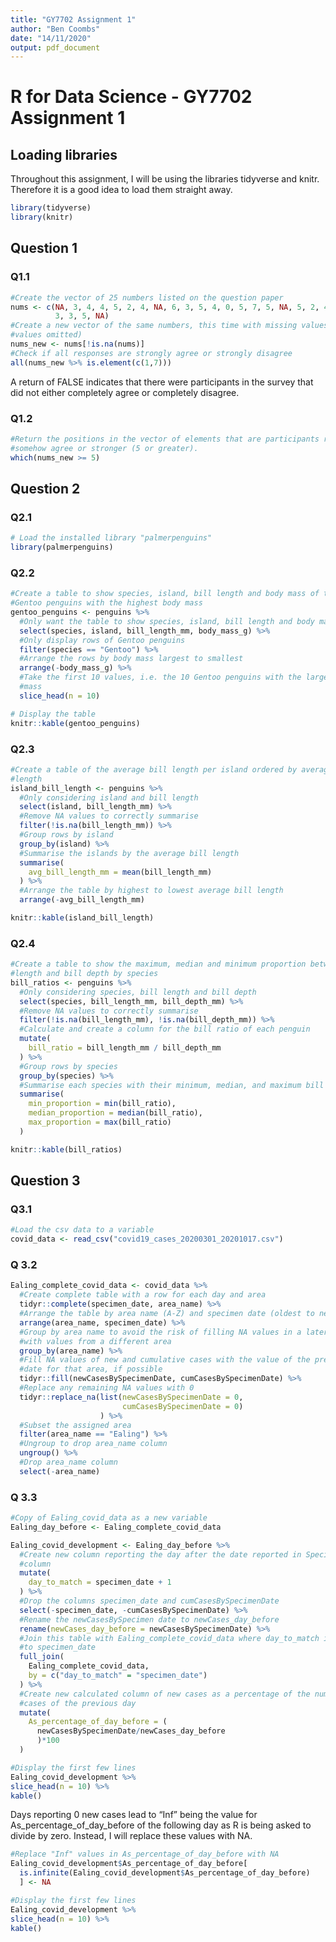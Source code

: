 ```yaml
---
title: "GY7702 Assignment 1"
author: "Ben Coombs"
date: "14/11/2020"
output: pdf_document
---
```


# **R for Data Science - GY7702 Assignment 1**

## Loading libraries
Throughout this assignment, I will be using the libraries tidyverse and knitr.
Therefore it is a good idea to load them straight away.

```r
library(tidyverse)
library(knitr)
```

## Question 1

### Q1.1

```r
#Create the vector of 25 numbers listed on the question paper
nums <- c(NA, 3, 4, 4, 5, 2, 4, NA, 6, 3, 5, 4, 0, 5, 7, 5, NA, 5, 2, 4, NA, 
          3, 3, 5, NA)
#Create a new vector of the same numbers, this time with missing values (NA 
#values omitted)
nums_new <- nums[!is.na(nums)]
#Check if all responses are strongly agree or strongly disagree
all(nums_new %>% is.element(c(1,7)))
```

A return of FALSE indicates that there were participants in the survey that did 
not either completely agree or completely disagree.

### Q1.2

```r
#Return the positions in the vector of elements that are participants responding 
#somehow agree or stronger (5 or greater).
which(nums_new >= 5)
```

## Question 2

### Q2.1

```r
# Load the installed library "palmerpenguins"
library(palmerpenguins)
```

### Q2.2

```r
#Create a table to show species, island, bill length and body mass of the 10 
#Gentoo penguins with the highest body mass
gentoo_penguins <- penguins %>%
  #Only want the table to show species, island, bill length and body mass
  select(species, island, bill_length_mm, body_mass_g) %>%
  #Only display rows of Gentoo penguins
  filter(species == "Gentoo") %>%
  #Arrange the rows by body mass largest to smallest
  arrange(-body_mass_g) %>%
  #Take the first 10 values, i.e. the 10 Gentoo penguins with the largest body 
  #mass
  slice_head(n = 10)

# Display the table
knitr::kable(gentoo_penguins)
```

### Q2.3

```r
#Create a table of the average bill length per island ordered by average bill 
#length
island_bill_length <- penguins %>%
  #Only considering island and bill length
  select(island, bill_length_mm) %>%
  #Remove NA values to correctly summarise
  filter(!is.na(bill_length_mm)) %>%
  #Group rows by island
  group_by(island) %>%
  #Summarise the islands by the average bill length
  summarise(
    avg_bill_length_mm = mean(bill_length_mm)
  ) %>%
  #Arrange the table by highest to lowest average bill length
  arrange(-avg_bill_length_mm)

knitr::kable(island_bill_length)
```

### Q2.4

```r
#Create a table to show the maximum, median and minimum proportion between bill 
#length and bill depth by species
bill_ratios <- penguins %>%
  #Only considering species, bill length and bill depth
  select(species, bill_length_mm, bill_depth_mm) %>%
  #Remove NA values to correctly summarise
  filter(!is.na(bill_length_mm), !is.na(bill_depth_mm)) %>%
  #Calculate and create a column for the bill ratio of each penguin
  mutate(
    bill_ratio = bill_length_mm / bill_depth_mm
  ) %>%
  #Group rows by species
  group_by(species) %>%
  #Summarise each species with their minimum, median, and maximum bill ratios
  summarise(
    min_proportion = min(bill_ratio),
    median_proportion = median(bill_ratio),
    max_proportion = max(bill_ratio)
  )

knitr::kable(bill_ratios)
```

## Question 3

### Q3.1

```r
#Load the csv data to a variable
covid_data <- read_csv("covid19_cases_20200301_20201017.csv")
```

### Q 3.2

```r
Ealing_complete_covid_data <- covid_data %>%
  #Create complete table with a row for each day and area
  tidyr::complete(specimen_date, area_name) %>%
  #Arrange the table by area name (A-Z) and specimen date (oldest to newest)
  arrange(area_name, specimen_date) %>%
  #Group by area name to avoid the risk of filling NA values in a later step 
  #with values from a different area
  group_by(area_name) %>%
  #Fill NA values of new and cumulative cases with the value of the previous 
  #date for that area, if possible
  tidyr::fill(newCasesBySpecimenDate, cumCasesBySpecimenDate) %>%
  #Replace any remaining NA values with 0
  tidyr::replace_na(list(newCasesBySpecimenDate = 0, 
                         cumCasesBySpecimenDate = 0)
                    ) %>%
  #Subset the assigned area
  filter(area_name == "Ealing") %>%
  #Ungroup to drop area_name column
  ungroup() %>%
  #Drop area_name column
  select(-area_name)
```

### Q 3.3

```r
#Copy of Ealing_covid_data as a new variable
Ealing_day_before <- Ealing_complete_covid_data

Ealing_covid_development <- Ealing_day_before %>%
  #Create new column reporting the day after the date reported in Specimen_date
  #column
  mutate(
    day_to_match = specimen_date + 1
  ) %>%
  #Drop the columns specimen_date and cumCasesBySpecimenDate
  select(-specimen_date, -cumCasesBySpecimenDate) %>%
  #Rename the newCasesBySpecimen date to newCases_day_before
  rename(newCases_day_before = newCasesBySpecimenDate) %>%
  #Join this table with Ealing_complete_covid_data where day_to_match is equal 
  #to specimen_date
  full_join(
    Ealing_complete_covid_data,
    by = c("day_to_match" = "specimen_date")
  ) %>%
  #Create new calculated column of new cases as a percentage of the number of 
  #cases of the previous day
  mutate(
    As_percentage_of_day_before = (
      newCasesBySpecimenDate/newCases_day_before
      )*100
  )

#Display the first few lines
Ealing_covid_development %>%
slice_head(n = 10) %>%
kable()
```

Days reporting 0 new cases lead to "Inf" being the value for 
As_percentage_of_day_before of the following day as R is being asked to divide 
by zero. Instead, I will replace these values with NA.

```r
#Replace "Inf" values in As_percentage_of_day_before with NA
Ealing_covid_development$As_percentage_of_day_before[
  is.infinite(Ealing_covid_development$As_percentage_of_day_before)
  ] <- NA

#Display the first few lines
Ealing_covid_development %>%
slice_head(n = 10) %>%
kable()
```
